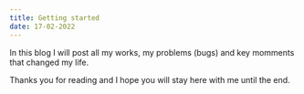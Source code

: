 ```yaml
---
title: Getting started
date: 17-02-2022
---
```

In this blog I will post all my works, my problems (bugs) and key momments that changed my life.

Thanks you for reading and I hope you will stay here with me until the end.
